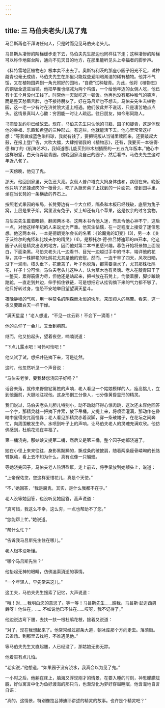 ```yaml
---
---
---
```

title: 三 马伯夫老头儿见了鬼
---





马吕斯再也不拜访任何人，只是时而见见马伯夫老头儿。

马吕斯从凄惨的阶梯缓步走下去，马伯夫先生那边也同样往下走；这种凄惨的阶梯可以称作地窖台阶，通向不见天日的地方，在那里能听见头上幸福者的脚步声。

《科特雷地区植物志》根本卖不出去了。奥斯特利茨的那座小园子阳光不足，试种靛青也毫无成绩，马伯夫先生在那里只能栽些爱阴暗潮湿的稀有植物。他并不气馁，又在植物园弄到一角光照好的园地，“自费”试种靛青。为此，他将《植物志》的铜版全送进当铺。他把早餐也缩减为两个鸡蛋，一个给他年迈的女佣人吃，他已有十五个月没付工钱了。时常他一天就吃这一顿饭。他再也没有那种稚气的笑声，而是整天愁眉苦脸，也不接待朋友了。好在马吕斯也不想去。马伯夫先生去植物园，这一老一少有时在济贫院大道上相遇。他们彼此并不说话，只是凄苦地点点头。这情景真叫人心酸：穷困能一时让人疏远。往日朋友，如今形同路人。

书商鲁瓦约尔已经故去。现在，马伯夫先生只认他的书籍、园子和靛青，这是体现他的幸福、乐趣和希望的三种形式。有这些，他就能活下去。他心里常常这样想：“等我做成蓝色染料球，我就有钱了，要把铜版从当铺里赎回来，还要敲起大鼓，在报上登广告，大吹大擂，大肆推销我的《植物志》，还有，我要买一本彼得·德·梅丁的《航海艺术》，我知道哪儿能买到带木刻插图的一五五九年版本。”他心中这样盼望，白天侍弄靛青园，傍晚回家浇自己的园子，然后看书。马伯夫先生这时年近八旬了。

一天傍晚，他见了鬼。

那天，他回到家里，天色还大亮。女佣人普卢塔克大妈身体违和，病倒在床。晚饭他只啃了还挂点肉的一根骨头，吃了从厨房桌子上找到的一片面包，便到园手里，坐在当长凳的一条横放的界石上。

按照老式果园的布局，长凳旁边有一个大立柜，隔条和木板已经残破，底层为兔子窝，上层是果子架。窝里没有兔子，架上却还有几个苹果，这是仅余的过冬食物。

马伯夫先生戴着眼镜，翻阅两本书。这两本书令他入迷，而且令他心神不宁，这后一点，对他这样年纪的人来说尤为严重。他天生怯懦，在一定程度上接受了迷信思想。他这两本书，一本是德朗克尔会长的名著：《论魔鬼的幻变》(3)，另一本《关于沃维尔的鬼怪和比埃夫尔的精灵》(4)，是穆托尔·德·拉吕博迪耶的四开本。他这园子从前是精灵出没的地方，因而他对第二本书更感兴趣。暮色开始将景物上面照白，下面染黑。马伯夫老头儿一边看书、目光一边越过手中的书本，端详他的花草，其中一株鲜艳的杜鹃花尤其是他的安慰，然而，一连干旱了四天，风吹日晒，没下一滴雨，枝头垂下，花蕾蔫了，叶子也脱落，都需要浇水了，尤其那株杜鹃花，样子十分可怜。马伯夫老头儿这种人，认为草木也有灵魂。老人在靛青园干了一整天，累得筋疲力尽，但他还是站起来，把书放在石凳上，佝偻着腰，脚步踉踉跄跄，一直走到井边，伸手抓住铁链，可是想把它从挂钩摘下来的气力都不够了。他只好转过身，惶恐不安地举目望望满天星斗。

夜晚静穆的气氛，用一种莫名的阴森而永恒的快乐，来压抑人的痛苦。看来，这一夜又要跟白天一样干燥。

“满天星星！”老人想道，“不见一丝云彩！不会下一滴雨！”

他的头仰了一会儿，又垂到胸前。

继而，他又抬起头，望着夜空，喃喃说道：

“下点儿露水吧！可怜可怜吧！”

他又试了试，想把井链摘下来，可是徒然。

这时，他忽然听见一个声音说：

“马伯夫老爹，要我替您浇园子好吗？”

话音未落，就传来野兽钻篱笆的声响，老人看见一个姑娘模样的人，瘦高挑儿，立到他面前，大胆地注视他。这身形倒三分像人，七分像黄昏显形的精灵。

我们说过，马伯夫老头儿胆儿特别小，动不动就吓得心惊肉跳，这次还未容他回答一个字，那精灵就一把摘下井索，放下吊桶，又提上来，将喷壶灌满，那动作在昏暗中显得突兀而怪异；老人看见那精灵赤着双脚，穿一条破裙子，在花坛之间奔忙，向周围散发生命。水喷到叶子上的声响，让马伯夫老人的灵魂充满欢欣。他仿佛感到，杜鹃花现在幸福了。

第一桶浇完，那姑娘又提第二桶，然后又是第三桶，整个园子她都浇遍了。

她在小径上来来往往，身影黑黝黝的，撕成条的破披肩，随着两条瘦骨嶙峋的长胳臂飘动，看上去不知为什么，真有点像一只蝙蝠。

等她浇完园子，马伯夫老人热泪盈眶，走上前去，将手掌放到她额头上，说道：



“上帝保佑您，您这样爱惜花儿，真是个天使。”

“不，”她回答，“我是魔鬼，其实，是什么我都不在乎。”

老人没等她回答，也没听见她回答，高声说道：

“真可惜，我这么不幸，这么穷，一点也帮助不了您。”

“您能帮上忙。”她说道。

“帮什么忙？”

“告诉我马吕斯先生住在哪儿。”

老人根本没听懂。

“哪个马吕斯先生？”

他抬起无神的眼睛，仿佛追索消逝的事情。

“一个年轻人，早先常来这儿。”

这工夫，马伯夫先生搜索了记忆，大声说道：

“哦！对……我明白您的意思了。等一等！马吕斯先生……瞧我，马吕斯·彭迈西男爵呀！他住在，……不如说他已不住在……哎呀，我不记得了。”

他边说边弯下腰，去扶一扶一根杜鹃花枝，接着又说道：

“对了，现在我想起来了。他常常经过那条大道，朝冰库那个方向走去。落须街。云雀场。到那里去找吧，不难遇见他。”

等马伯夫先生又直起腰，人已经没了，那姑娘无影无踪。

他着实有点儿怕。

“老实说，”他想道，“如果园子没有浇水，我真会以为见了鬼。”

一小时之后，他躺在床上，脑海又浮现刚才的情景，在要入睡的时刻，神思朦朦胧胧，好似寓言中化为鱼好渡海的那只鸟，也渐渐化为梦好穿越睡眠，他含混地自言自语：

“真的，这情景，特别像拉吕博迪耶讲述的精灵的故事。也许是个精灵吧？”
